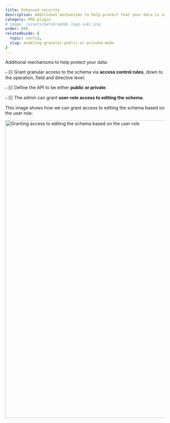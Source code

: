 ```yaml
---
title: Enhanced security
description: Additional mechanisms to help protect that your data is safe, accessible only to the intended targets.
category: PRO plugin
# image: /assets/GatoGraphQL-logo-suki.png
order: 680
relatedGuide: {
  topic: config,
  slug: enabling-granular-public-or-private-mode
}
---
```


Additional mechanisms to help protect your data:

👉🏽 Grant granular access to the schema via **access control rules**, down to the operation, field and directive level.

👉🏽 Define the API to be either **public or private**.

👉🏽 The admin can grant **user-role access to editing the schema**.

This image shows how we can grant access to editing the schema based on the user role:

<Image
  src="/assets/guides/upstream-pro/settings-schema-editing-access.png"
  width="1024"
  height="940"
  alt="Granting access to editing the schema based on the user role"
  caption="Granting access to editing the schema based on the user role"
/>
